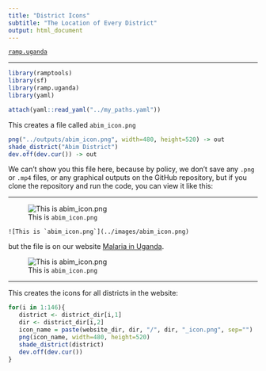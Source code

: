 ```yaml
---
title: "District Icons"
subtitle: "The Location of Every District"
output: html_document
---
```


[`ramp.uganda`](../index.html)

***

```r
library(ramptools)
library(sf)
library(ramp.uganda)
library(yaml)
```


```r
attach(yaml::read_yaml("../my_paths.yaml")) 
```


This creates a file called `abim_icon.png` 

```r
png("../outputs/abim_icon.png", width=480, height=520) -> out
shade_district("Abim District")
dev.off(dev.cur()) -> out
```


We can't show you this file here, because by policy, we don't save any `.png` or `.mp4` files, or any graphical outputs on the GitHub repository, but if you clone the repository and run the code,  you can view it like this: 

*** 

![This is `abim_icon.png`](../images/abim_icon.png)

```
![This is `abim_icon.png`](../images/abim_icon.png)
```

but the file is on our website [Malaria in Uganda](https://faculty.washington.edu/smitdave/uganda_intelligence/). 

![This is `abim_icon.png`](https://faculty.washington.edu/smitdave/uganda_intelligence/abim_district/abim_district_icon.png)

*** 

This creates the icons for all districts in the website: 

```r
for(i in 1:146){
   district <- district_dir[i,1]
   dir <- district_dir[i,2]
   icon_name = paste(website_dir, dir, "/", dir, "_icon.png", sep="")
   png(icon_name, width=480, height=520)
   shade_district(district)
   dev.off(dev.cur())
}
```

